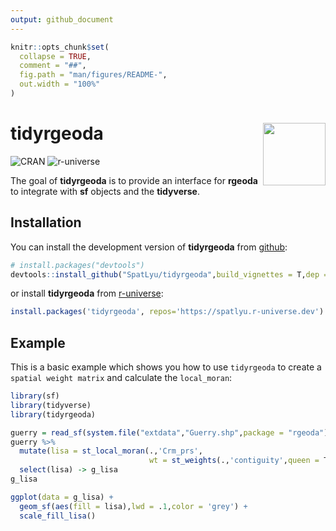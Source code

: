 ```yaml
---
output: github_document
---
```


<!-- README.md is generated from README.Rmd. Please edit that file -->

```r
knitr::opts_chunk$set(
  collapse = TRUE,
  comment = "##",
  fig.path = "man/figures/README-",
  out.width = "100%"
)
```

# tidyrgeoda <img src="man/figures/logo.png" align="right" height="100"/>

<!-- badges: start -->

![CRAN](https://www.r-pkg.org/badges/version/tidyrgeoda)
![r-universe](https://spatlyu.r-universe.dev/badges/tidyrgeoda)

<!-- badges: end -->

The goal of **tidyrgeoda** is to provide an interface for **rgeoda** to integrate with **sf** objects and the **tidyverse**.

## Installation

You can install the development version of **tidyrgeoda** from [github](https://github.com/SpatLyu/tidyrgeoda):

``` r
# install.packages("devtools")
devtools::install_github("SpatLyu/tidyrgeoda",build_vignettes = T,dep = T)
```

or install **tidyrgeoda** from [r-universe](https://spatlyu.r-universe.dev/tidyrgeoda):

```r
install.packages('tidyrgeoda', repos='https://spatlyu.r-universe.dev')
```

## Example

This is a basic example which shows you how to use `tidyrgeoda` to create a `spatial weight matrix` and calculate the `local_moran`:

```r
library(sf)
library(tidyverse)
library(tidyrgeoda)

guerry = read_sf(system.file("extdata","Guerry.shp",package = "rgeoda"))
guerry %>% 
  mutate(lisa = st_local_moran(.,'Crm_prs',
                               wt = st_weights(.,'contiguity',queen = T))) %>% 
  select(lisa) -> g_lisa
g_lisa

ggplot(data = g_lisa) +
  geom_sf(aes(fill = lisa),lwd = .1,color = 'grey') +
  scale_fill_lisa()
```
